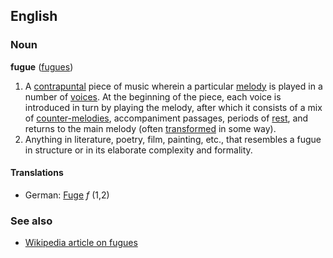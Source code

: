 == English ==
=== Noun ===
'''fugue''' ([[fugues]])

# A [[contrapuntal]] piece of music wherein a particular [[melody]] is played in a number of [[Voice|voices]].  At the beginning of the piece, each voice is introduced in turn by playing the melody, after which it consists of a mix of [[Counter-melody|counter-melodies]], accompaniment passages, periods of [[rest]], and returns to the main melody (often [[Transform|transformed]] in some way).
# Anything in literature, poetry, film, painting, etc., that resembles a fugue in structure or in its elaborate complexity and formality.

====Translations====
*German: [[Fuge]] ''f'' (1,2)

===See also===
*[[w:Fugue|Wikipedia article on fugues]]